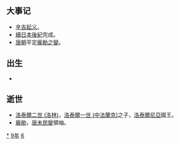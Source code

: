 {{Unreferenced|time=2021-06-12T06:06:30+00:00}}
{{yearTOC|869|唐'''[[咸通|咸通]]十年'''；日本'''[[貞觀_(清和天皇)|貞觀]]十一年'''}}

== 大事记 ==
*[[辛吉起义|辛吉起义]]。
*[[續日本後紀|續日本後紀]]完成。
*[[唐朝|唐朝]]平定[[龐勛之變|龐勛之變]]。

== 出生 ==
*

== 逝世 ==
{{Wikisource year mention}}
* [[洛泰爾二世_(洛林)|洛泰爾二世 (洛林)]]，[[洛泰爾一世_(中法蘭克)|洛泰爾一世 (中法蘭克)]]之子，[[洛泰爾尼亞|洛泰爾尼亞]]國王。
* [[龐勛|龐勛]]，[[唐末民變|唐末民變]]領袖。

[[Category:869年|*]]
[[Category:860年代|9年]]
[[Category:9世纪各年|6]]